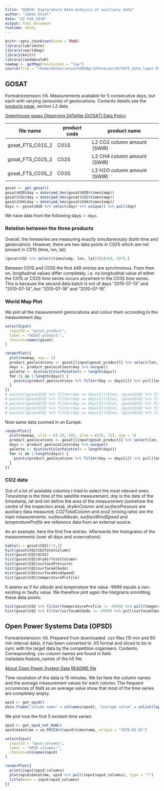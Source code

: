 ```yaml
---
title: "H2020: Exploratory data analysis of auxiliary data"
author: "Jakob Etzel"
date: "22 Feb 2018"
output: html_document
runtime: shiny
---
```


```r
knitr::opts_chunk$set(echo = TRUE)
library(lubridate)
library(rworldmap)
library(knitr)
library(randomcoloR)
newmap <- getMap(resolution = "low")
source(file = "/home/datascience/h2020gridforecast/R/hdf5_data_layer.R")
```

## GOSAT
Format/extension: h5.
Measurements available for 5 consecutive days, but each with varying (amounts) of geolocations.
Contents details see the [products page](http://www.gosat.nies.go.jp/en/about_5_products.html), section L2 data.

[Greenhouse gases Observing SATellite (GOSAT) Data Policy](https://data2.gosat.nies.go.jp/doc/GOSAT_Data_PolicyB_en.pdf)

| file name | product code | product name |
|---|---|---|
| gosat_FTS_C01S_2 | C01S | L2 CO2 column amount (SWIR) |
| gosat_FTS_C02S_2 | C02S | L2 CH4 column amount (SWIR) |
| gosat_FTS_C03S_2 | C03S | L2 H2O column amount (SWIR) |

```r
gosat <- get_gosat()
gosat$H2O$day = date(ymd_hms(gosat$H2O$timestamp))
gosat$CO2$day = date(ymd_hms(gosat$CO2$timestamp))
gosat$CH4$day = date(ymd_hms(gosat$CH4$timestamp))
days <- gosat$H2O %>% select(day) %>% unique() %>% pull(day)
```

We have data from the following days: `r days`.

### Relation between the three products
Overall, the timeseries are measuring exactly simultaneously (both time and geolocation). However, there are two data points in C02S which are not present in C01S (time, lon, lat):
```r
(gosat$CO2 %>% select(timestamp, lon, lat))[c(449, 697),]
```

Between C01S and C03S the first 448 entries are synchronous. From then on, longitudinal values differ completely, i.e. no longitudinal value of either the C01S or C02S time series occurs anywhere in the C03S time series. This is because the second data batch is not of days "2010-07-13" and "2010-07-14", but "2010-07-18" and "2010-07-19".

### World Map Plot

We plot all the measurement geolocations and colour them according to the measurement day.

```r
selectInput(
  inputId = "gosat_product", 
  label = "GOSAT product:", 
  choices=names(gosat)
)
```

```r
renderPlot({
  plot(newmap, asp = 1)
  product_geolocations <- gosat[[input$gosat_product]] %>% select(lon, lat, day)
  days <- product_geolocations$day %>% unique()
  palette <- distinctColorPalette(k = length(days))
  for (i in 1:length(days)) {
    points(product_geolocations %>% filter(day == days[i]) %>% pull(lon), product_geolocations %>% filter(day == days[i]) %>% pull(lat), col = palette[i], cex = .6)
  }
})
# points((gosat$CO2 %>% filter(day == days[1]))$lon, (gosat$CO2 %>% filter(day == days[1]))$lat, col = "red", cex = .6)
# points((gosat$CO2 %>% filter(day == days[2]))$lon, (gosat$CO2 %>% filter(day == days[2]))$lat, col = "blue", cex = .6)
# points((gosat$CO2 %>% filter(day == days[3]))$lon, (gosat$CO2 %>% filter(day == days[3]))$lat, col = "green", cex = .6)
# points((gosat$CO2 %>% filter(day == days[4]))$lon, (gosat$CO2 %>% filter(day == days[4]))$lat, col = "orange", cex = .6)
# points((gosat$CO2 %>% filter(day == days[5]))$lon, (gosat$CO2 %>% filter(day == days[5]))$lat, col = "yellow", cex = .6)
```

Now same data zoomed in on Europe:

```r
renderPlot({
  plot(newmap, xlim = c(-20, 59), ylim = c(35, 71), asp = 1)
  product_geolocations <- gosat[[input$gosat_product]] %>% select(lon, lat, day)
  days <- product_geolocations$day %>% unique()
  palette <- distinctColorPalette(k = length(days))
  for (i in 1:length(days)) {
    points(product_geolocations %>% filter(day == days[i]) %>% pull(lon), product_geolocations %>% filter(day == days[i]) %>% pull(lat), col = palette[i], cex = .6)
  }
})
```

### CO2 data
Out of a lot of available columns I tried to select the most relevant ones. *Timestamp* is the time of the satellite measurement, *day* is the date of the timestamp, *lat* and *lon* define the area of the measurement (somehow the centre of the inspection area), *dryAirColumn* and *surfacePressure* are auxiliary data measured; *CO2TotalColumn* and *xco2* (mixing ratio) are the main measurements. *surfaceAlbedo*, *surfaceWindSpeed* and *temperatureProfile* are reference data from an external source.

As an example, here the first five entries. Afterwards the histograms of the measurements (over all days and ovservations).

```r
kable(x = gosat$CO2[1:5,])
hist(gosat$CO2$CO2TotalColumn)
hist(gosat$CO2$XCO2)
hist(gosat$CO2$dryAirTotalColumn)
hist(gosat$CO2$surfacePressure)
hist(gosat$CO2$surfaceAlbedo)
hist(gosat$CO2$surfaceWindSpeed)
hist(gosat$CO2$temperatureProfile)
```

It seems as if for *albedo* and *temperature* the value -9999 equals a non-existing or faulty value. We therefore plot again the histgrams ommitting these data points:

```r
hist(gosat$CO2 %>% filter(temperatureProfile != -9999) %>% pull(temperatureProfile))
hist(gosat$CO2 %>% filter(surfaceAlbedo != -9999) %>% pull(surfaceAlbedo))
```

## Open Power Systems Data (OPSD)
Format/extension: h5.
Prepared from downloaded .csv files (15 min and 60 min interval data), it has been converted to .h5 format and sliced to be in sync with the target data by the competition organisers.
Contents: Corresponding .csv column names are found in field metadata.feature_names of the h5 file.

[About Open Power System Data](https://open-power-system-data.org/about/)
[README file](https://data.open-power-system-data.org/time_series/2017-07-09/README.md)

Time resolution of the data is 15 minutes. We list here the column names and the average measurement values for each column. The frequent occurences of NaN as an average value show that most of the time series are completely empty.
```r
opsd <- get_opsd()
data.frame("column name" = colnames(opsd), "average value" = unlist(lapply(colnames(opsd), function (x) mean(opsd %>% pull(x), na.rm = TRUE))))
```

We plot now the first 5 existent time series:
```r
opsd <- get_opsd_not_NaN()
opsd$datetime = as.POSIXct(opsd$timestamp, origin = "1970-01-01")

selectInput(
  inputId = "opsd_columns", 
  label = "OPSD columns:", 
  choices=colnames(opsd)
)
```

```r
renderPlot({
  print(input$opsd_columns)
  plot(opsd$datetime, opsd %>% pull(input$opsd_columns), type = "l")
  title(main = input$opsd_columns)
})
```
